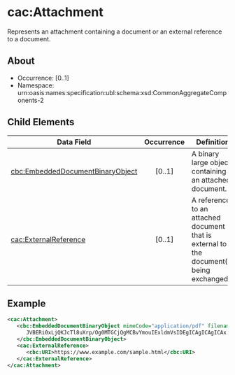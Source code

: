 # cac:Attachment
Represents an attachment containing a document or an external reference to a document.

## About
* Occurrence: [0..1]
* Namespace: urn:oasis:names:specification:ubl:schema:xsd:CommonAggregateComponents-2

## Child Elements

| Data Field                          | Occurrence |                         Definition                          |
|-------------------------------------|:----------:|-------------------------------------------------------------|
| [cbc:EmbeddedDocumentBinaryObject](./attachment/embedded-document-binary-object.mdx)  |   [0..1]   | A binary large object containing an attached document.       |
| [cac:ExternalReference](./attachment/external-reference.mdx)             |   [0..1]   | A reference to an attached document that is external to the document(s) being exchanged. |


## Example
```xml
<cac:Attachment>
   <cbc:EmbeddedDocumentBinaryObject mimeCode="application/pdf" filename="document.pdf">
      JVBERi0xLjQKJcTl8uXrp/Og0MTGCjQgMCBvYmouIExldmVsIDEgICAgICAgICAx...
   </cbc:EmbeddedDocumentBinaryObject>
   <cac:ExternalReference>
      <cbc:URI>https://www.example.com/sample.html</cbc:URI>
   </cac:ExternalReference>
</cac:Attachment>
```
